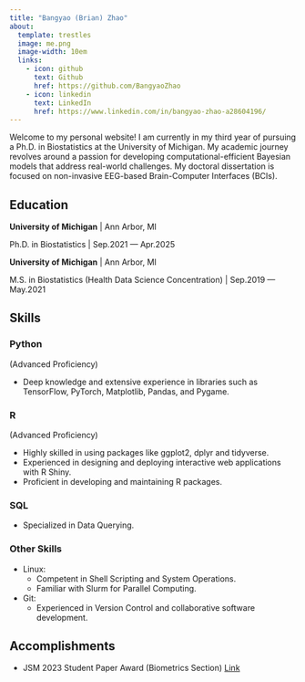 ```yaml
---
title: "Bangyao (Brian) Zhao"
about:
  template: trestles
  image: me.png
  image-width: 10em
  links:
    - icon: github
      text: Github
      href: https://github.com/BangyaoZhao
    - icon: linkedin
      text: LinkedIn
      href: https://www.linkedin.com/in/bangyao-zhao-a28604196/
---
```


Welcome to my personal website! I am currently in my third year of pursuing a Ph.D. in Biostatistics at the University of Michigan. My academic journey revolves around a passion for developing computational-efficient Bayesian models that address real-world challenges. My doctoral dissertation is focused on non-invasive EEG-based Brain-Computer Interfaces (BCIs). 

<!-- When not doing research, I like playing an ancient Chinese board game [围棋](https://en.wikipedia.org/wiki/Go_(game)) (Chinese GO). -->

## Education

**University of Michigan** \| Ann Arbor, MI

Ph.D. in Biostatistics \| Sep.2021 --- Apr.2025

**University of Michigan** \| Ann Arbor, MI

M.S. in Biostatistics (Health Data Science Concentration) \| Sep.2019 --- May.2021

## Skills

::: panel-tabset

### Python
(Advanced Proficiency)

- Deep knowledge and extensive experience in libraries such as TensorFlow, PyTorch, Matplotlib, Pandas, and Pygame.

### R

(Advanced Proficiency)

- Highly skilled in using packages like ggplot2, dplyr and tidyverse. 
- Experienced in designing and deploying interactive web applications with R Shiny.
- Proficient in developing and maintaining R packages.

### SQL

- Specialized in Data Querying.

### Other Skills
- Linux: 
  - Competent in Shell Scripting and System Operations.
  - Familiar with Slurm for Parallel Computing.
- Git: 
  - Experienced in Version Control and collaborative software development.

:::

## Accomplishments
- JSM 2023 Student Paper Award (Biometrics Section) [Link](https://sph.umich.edu/biostat/awards.html)